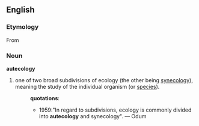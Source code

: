 ==English==
=== Etymology ===
From {{L.}}
{{etystub}}
=== Noun ===
'''autecology''' 
# one of two broad subdivisions of ecology (the other being [[synecology]]), meaning the study of the individual organism (or [[species]]).
#:'''quotations''':
#:*1959:"In regard to subdivisions, ecology is commonly divided into '''autecology''' and synecology". &mdash; Odum